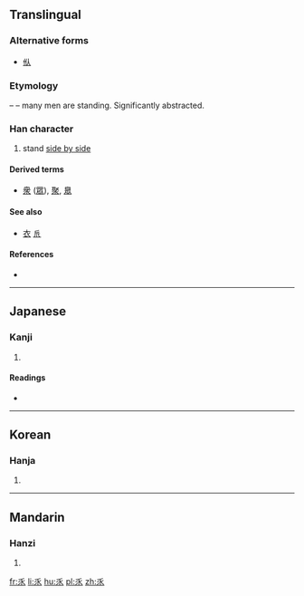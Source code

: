 ==Translingual==

===Alternative forms===
* [[㐺]]

===Etymology===
{{Han simp|㐺}} – {{Han compound|人|人|人|t1=man|ls=ic}} – many men are standing. Significantly abstracted.

===Han character===
{{Han char|rn=4|rad=丿|as=05|sn=6|four=|canj=OHHO}}

# stand [[side by side]]

====Derived terms====
* [[衆]] ([[眾]]), [[聚]], [[臮]]

====See also====
* [[衣]] [[𠂢]] <!-- graphically similar -->

====References====
* {{Han ref|kx=0082.150|dkj=00139|dj=0166.100|hdz=10038.050|uh=4E51|ud=20049}}

----

==Japanese==

===Kanji===
{{ja-kanji|grade=|rs=丿05}}

# {{defn|lang=ja|sort=丿05}}

====Readings====
* {{ja-readings|on=[[ぎん]] (gin), [[ごん]] (gon)|kun=[[ならびたつ]] (narabitatsu)}}

----

==Korean==

===Hanja===
{{ko-hanja|hangeul=임|rv=im|mr=im}}

# {{defn|lang=ko|sort=丿05}}

----

==Mandarin==

===Hanzi===
{{cmn-hanzi|pin=[[shèng]] ([[sheng4]]), [[zhòng]] ([[zhong4]])|wg=sheng<sup>4</sup>, chung<sup>4</sup>}}

# {{defn|lang=cmn|sort=丿05}}

[[fr:乑]]
[[li:乑]]
[[hu:乑]]
[[pl:乑]]
[[zh:乑]]